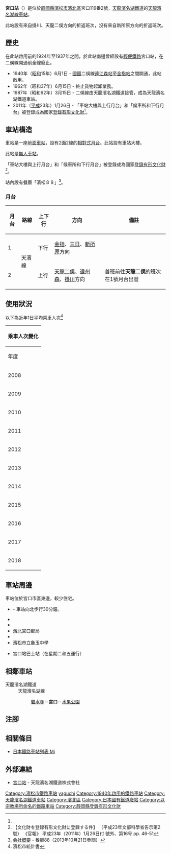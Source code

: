 {{NoteTA
|T=zh-hans:宫口站;zh-hk:宮口站;zh-tw:宮口車站;
|1=zh-hans:宫口站;zh-hk:宮口站;zh-tw:宮口車站;
}}
{{Infobox station
|公司色 = #4D7F54
|站名 = 宮口
|圖片 = Miyaguchi stn.jpg
|圖片說明 = 車站大樓
|日文原名 = 宮口
|平假名 = みやぐち
|羅馬拼音 = MIYAGUCHI
|副站名 = 
|電報略號 = ヤチ
|所在地 = {{JPN}}[[靜岡縣|靜岡縣]][[濱松市|濱松市]][[濱北區|濱北區]]宮口119番2號
|座標 = {{coord|34|49|49.18|N|137|46|25.12|E|type:railwaystation_region:JP-24|display=inline,title}}
|車站構造 = [[地面車站|地面車站]]
|月台配置 = 2面2線
|啟用年月日 = 1940年（昭和15年）6月1日
|廢站年月日 = 
|乘客人數 = 120
|上下車人次 = 
|統計年度 = 2018
|轉車 = 
|全寬備註 = [[無人車站|無人車站]]
|adjacent = {{Adjacent stations|system=天龍濱名湖鐵道|line=天龍濱名湖線|left=岩水寺|right=水果公園|note-left=2.0km|note-mid=距離[[掛川站|掛川]]32.3km|note-right=3.9km}}
}}
'''宮口站'''（{{jpn|j=宮口駅|hg=みやぐちえき|rm=Miyaguchi eki|f=y}}）是位於[[靜岡縣|靜岡縣]][[濱松市|濱松市]][[濱北區|濱北區]]宮口119番2號，[[天龍濱名湖鐵道|天龍濱名湖鐵道]]的[[天龍濱名湖線|天龍濱名湖線]][[鐵路車站|車站]]。

此站設有來自掛川、天龍二俁方向的折返班次，沒有來自新所原方向的折返班次。
== 歷史 ==
在此站啟用前的1924年至1937年之間，於此站南邊曾經設有[[輕便鐵路|輕便鐵路]]{{Translink|ja|西遠軌道}}宮口站，在二俁線開通前全線廢止。
* 1940年（[[昭和|昭和]]15年）6月1日 - [[日本國有鐵道|國鐵]]二俁線[[遠州森站|遠江森站]]至[[金指站|金指站]]之間開通，此站啟用。
* 1962年（昭和37年）6月15日 - 終止貨物起卸業務。
* 1987年（昭和62年）3月15日 - 二俁線由天龍濱名湖鐵道接管，成為天龍濱名湖鐵道車站。
* 2011年（[[平成|平成]]23年）1月26日 - 「車站大樓與上行月台」和「候車所和下行月台」被登錄成為國家[[登錄有形文化財|登錄有形文化財]]<ref name="H23-monkashokokuji-2" />。
== 車站構造 ==
車站是一座[[地面車站|地面車站]]，設有2面2線的[[相對式月台|相對式月台]]。此站設有車站大樓。

此站是[[無人車站|無人車站]]。

「車站大樓與上行月台」和「候車所和下行月台」被登錄成為國家[[登錄有形文化財|登錄有形文化財]]<ref name="H23-monkashokokuji-2">【文化財を登録有形文化財に登録する件】 （平成23年文部科學省告示第2號） 《官報》 平成23年（2011年）1月26日付 號外、第16号 pp. 46-51</ref>。

站內設有餐廳「濱松８８」<ref>[http://hamamatsu88.com/ 会社概要] {{Wayback|url=http://hamamatsu88.com/ |date=20200212162107 }}{{ja icon}} - 餐廳88（2013年10月21日參閲）</ref>。

=== 月台 ===
{| rules="rows" class="wikitable"
!月台!!路線!!上下行!!方向!!備註  
|-
! 1
| rowspan="2" |  {{Color|#4D7F54|■}}天濱線
| 下行
| [[金指站|金指]]、[[三日站|三日]]、[[新所原站|新所原]]方向
| 
|-
!  2
| 上行
| [[天龍二俁站|天龍二俁]]、[[遠州森站|遠州森]]、[[掛川站|掛川]]方向
| 首班前往'''天龍二俁'''的班次在1號月台出發
|}

== 使用狀況 ==
以下為近年1日平均乘車人次<ref>濱松市統計書</ref>

{| class="wikitable" style="margin: 1em 0.2em; text-align: center; font-size: 90%;"
|- style="background: #ddd;"
!colspan="2"|乘車人次變化
|-
!年度
!一日平均<br>乘車人次
|-
|2008
|88
|-
|2009
|90
|-
|2010
|99
|-
|2011
|97
|-
|2012
|104
|-
|2013
|101
|-
|2014
|120
|-
|2015
|93
|-
|2016
|125
|-
|2017
|119
|-
|2018
|120
|}
== 車站周邊 ==
車站位於宮口市區東邊，較少住宅。
* {{Translink|ja|あらたまの湯|麁玉之湯}} - 車站向北步行30分鐘。
* {{Translink|ja|庚申寺}}
* {{Translink|ja|国道362号|國道362號}}
* 濱北宮口郵局
* {{Translink|ja|浜松市立麁玉小学校|濱松市立麁玉小學}}
* 濱松市立麁玉中學
* {{Translink|ja|浜北コミュニティバス|濱北社區巴士}} 宮口站巴士站（在星期二和五運行）

== 相鄰車站 ==
; 天龍濱名湖鐵道
: 天龍濱名湖線
:: [[岩水寺站|岩水寺]]－'''宮口'''－[[水果公園站|水果公園]]
== 注腳 ==
{{Reflist}}
== 相關條目 ==
* [[日本鐵路車站列表_Mi|日本鐵路車站列表 Mi]]
== 外部連結 ==
* [https://www.tenhama.co.jp/about/station/miyaguchi/ 宮口站] {{Wayback|url=https://www.tenhama.co.jp/about/station/miyaguchi/ |date=20201120095154 }}{{ja icon}} - 天龍濱名湖鐵道株式會社
{{天龍濱名湖線}}
{{DEFAULTSORT:Miyaguchi}}
[[Category:濱松市鐵路車站|Category:濱松市鐵路車站]]
[[Category:日本鐵路車站_Mi|yaguchi]]
[[Category:1940年啟用的鐵路車站|Category:1940年啟用的鐵路車站]]
[[Category:天龍濱名湖鐵道車站|Category:天龍濱名湖鐵道車站]]
[[Category:濱北區|Category:濱北區]]
[[Category:日本國有鐵道廢站|Category:日本國有鐵道廢站]]
[[Category:以宗教場所命名的鐵路車站|Category:以宗教場所命名的鐵路車站]]
[[Category:靜岡縣登錄有形文化財|Category:靜岡縣登錄有形文化財]]